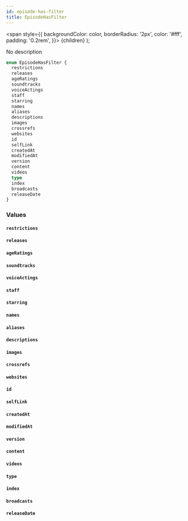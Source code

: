 ```yaml
---
id: episode-has-filter
title: EpisodeHasFilter
---
```


<span
style={{
      backgroundColor: color,
      borderRadius: '2px',
      color: '#fff',
      padding: '0.2rem',
    }}>
{children}
</span>
);

No description

```graphql
enum EpisodeHasFilter {
  restrictions
  releases
  ageRatings
  soundtracks
  voiceActings
  staff
  starring
  names
  aliases
  descriptions
  images
  crossrefs
  websites
  id
  selfLink
  createdAt
  modifiedAt
  version
  content
  videos
  type
  index
  broadcasts
  releaseDate
}
```

### Values

#### `restrictions`

#### `releases`

#### `ageRatings`

#### `soundtracks`

#### `voiceActings`

#### `staff`

#### `starring`

#### `names`

#### `aliases`

#### `descriptions`

#### `images`

#### `crossrefs`

#### `websites`

#### `id`

#### `selfLink`

#### `createdAt`

#### `modifiedAt`

#### `version`

#### `content`

#### `videos`

#### `type`

#### `index`

#### `broadcasts`

#### `releaseDate`
